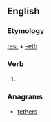 ==English==

===Etymology===
[[rest]] + [[-eth]]

===Verb===
{{head|en|verb form}}

# {{en-archaic third-person singular of|rest}}

===Anagrams===
* [[tethers#English|tethers]]